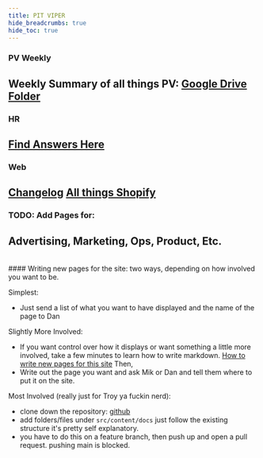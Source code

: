 ```yaml
---
title: PIT VIPER
hide_breadcrumbs: true
hide_toc: true
---
```


### PV Weekly

Weekly Summary of all things PV:
[Google Drive Folder](https://drive.google.com/drive/folders/1r4LPcqJBTr1dpu8HsypB4manvmPnGon0)
<br/>
----
### HR

[Find Answers Here](./hr)
<br/>
----

### Web
[Changelog](./web/changelog)
[All things Shopify](./web/shopify-notes)
<br/>
----
### TODO: Add Pages for:
Advertising, Marketing, Ops, Product, Etc.
<br/>
----
<br/>
#### Writing new pages for the site:
two ways, depending on how involved you want to be.

Simplest:
- Just send a list of what you want to have displayed and the name of the page to Dan


Slightly More Involved:
- If you want control over how it displays or want something a little more involved, take a few  minutes to learn how
to write markdown. [How to write new pages for this site](./web/authoring-content-in-md) Then,
- Write out the page you want and ask Mik or Dan and tell them where to put it on the site.


Most Involved (really just for Troy ya fuckin nerd):
- clone down the repository: [github](https://github.com/DanGrund/pv-handbook)
- add folders/files under `src/content/docs` just follow the existing structure it's pretty self explanatory.
- you have to do this on a feature branch, then push up and open a pull request. pushing main is blocked.

